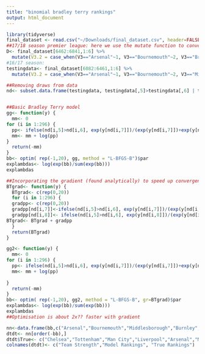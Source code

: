 ```yaml
---
title: "binomial bradley terry rankings"
output: html_document
---
```


```r
library(tidyverse)
final_dataset <- read.csv("~/Downloads/final_dataset.csv", header=FALSE) #premier league data
##17/18 season premier league: here we use the mutate function to convert team names to numbers 1:20 (alphabetically) to allow a simpler construction of the log likelihood function
D<- final_dataset[6462:6841,1:6] %>%
  mutate(V3.2 = case_when(V3=="Arsenal"~1, V3=="Bournemouth"~2, V3=="Brighton" ~3, V3=="Burnley"~4, V3=="Chelsea"~5, V3=="Crystal Palace"~6, V3=="Everton"~7, V3=="Huddersfield"~8, V3=="Liverpool"~9, V3=="Leicester"~10, V3=="Man City"~11, V3=="Man United"~12, V3=="Newcastle"~13, V3=="Southampton"~14, V3=="Stoke"~15, V3=="Swansea"~16, V3=="Tottenham"~17, V3=="Watford"~18, V3=="West Brom"~19, V3=="West Ham"~20), V4.2 = case_when(V4=="Arsenal"~1, V4=="Bournemouth"~2, V4=="Brighton" ~3, V4=="Burnley"~4, V4=="Chelsea"~5, V4=="Crystal Palace"~6, V4=="Everton"~7, V4=="Huddersfield"~8, V4=="Liverpool"~9, V4=="Leicester"~10, V4=="Man City"~11, V4=="Man United"~12, V4=="Newcastle"~13, V4=="Southampton"~14, V4=="Stoke"~15, V4=="Swansea"~16, V4=="Tottenham"~17, V4=="Watford"~18, V4=="West Brom"~19, V4=="West Ham"~20))
#16/17 season:
testingdata<- final_dataset[6082:6461,1:6] %>%
  mutate(V3.2 = case_when(V3=="Arsenal"~1, V3=="Bournemouth"~2, V3=="Middlesbrough" ~3, V3=="Burnley"~4, V3=="Chelsea"~5, V3=="Crystal Palace"~6, V3=="Everton"~7, V3=="Hull"~8, V3=="Liverpool"~9, V3=="Leicester"~10, V3=="Man City"~11, V3=="Man United"~12, V3=="Sunderland"~13, V3=="Southampton"~14, V3=="Stoke"~15, V3=="Swansea"~16, V3=="Tottenham"~17, V3=="Watford"~18, V3=="West Brom"~19, V3=="West Ham"~20), V4.2 = case_when(V4=="Arsenal"~1, V4=="Bournemouth"~2, V4=="Middlesbrough" ~3, V4=="Burnley"~4, V4=="Chelsea"~5, V4=="Crystal Palace"~6, V4=="Everton"~7, V4=="Hull"~8, V4=="Liverpool"~9, V4=="Leicester"~10, V4=="Man City"~11, V4=="Man United"~12, V4=="Sunderland"~13, V4=="Southampton"~14, V4=="Stoke"~15, V4=="Swansea"~16, V4=="Tottenham"~17, V4=="Watford"~18, V4=="West Brom"~19, V4=="West Ham"~20))

##Removing draws from data
nd<- subset.data.frame(testingdata, testingdata[,5]>testingdata[,6] | testingdata[,5]<testingdata[,6])


##Basic Bradley Terry model
gg<- function(y) {
  mm<- 0 
for (i in 1:296) {
  pp<- ifelse(nd[i,5]>nd[i,6], exp(y[nd[i,7]])/(exp(y[nd[i,7]])+exp(y[nd[i,8]])), exp(y[nd[i,8]])/(exp(y[nd[i,7]])+exp(y[nd[i,8]])) )
  mm<- mm + log(pp)
}
  return(-mm)
}
bb<- optim( rep(-1,20), gg, method = "L-BFGS-B")$par
explambdas<- log(exp(bb)/sum(exp(bb)))
explambdas
```

```r
##Incorporating the gradient (found analytically) to speed up convergence
BTgrad<- function(y) {
  BTgrad<- c(rep(0,20))
  for (i in 1:296) {
  gradpp<- c(rep(0,20))
  gradpp[nd[i,7]]<-ifelse(nd[i,5]>nd[i,6], exp(y[nd[i,7]])/(exp(y[nd[i,7]])+exp(y[nd[i,8]])) - 1, exp(y[nd[i,7]])/(exp(y[nd[i,7]])+exp(y[nd[i,8]])))
  gradpp[nd[i,8]]<- ifelse(nd[i,5]>nd[i,6], exp(y[nd[i,8]])/(exp(y[nd[i,7]])+exp(y[nd[i,8]])), exp(y[nd[i,8]])/(exp(y[nd[i,7]])+exp(y[nd[i,8]])) - 1)
BTgrad<- BTgrad + gradpp
  }
  return(BTgrad)
}

gg2<- function(y) {
  mm<- 0 
for (i in 1:296) {
  pp<- ifelse(nd[i,5]>nd[i,6], exp(y[nd[i,7]])/(exp(y[nd[i,7]])+exp(y[nd[i,8]])), exp(y[nd[i,8]])/(exp(y[nd[i,7]])+exp(y[nd[i,8]])) )
  mm<- mm + log(pp)
  
}
  return(-mm)
}
bb<- optim( rep(-1,20), gg2, method = "L-BFGS-B", gr=BTgrad)$par
explambdas<- log(exp(bb)/sum(exp(bb)))
explambdas
##Optimisation is about 2x?? faster with gradient 
```

```r
nn<-data.frame(bb,c("Arsenal","Bournemouth","Middlesborough","Burnley","Chelsea","Crystal Palace","Everton","Hull","Liverpool","Leicester","Man City","Man United","Sunderland","Southampton","Stoke","Swansea","Tottenham","Watford","West Brom","West Ham"))
dtdt<- nn[order(-bb),]
dtdt$True<- c("Chelsea","Tottenham","Man City","Liverpool","Arsenal","Man United","Everton","Southampton","Bournemouth","West Brom","West Ham","Leicester City","Stoke City","Crystal Palace", "Swansea","Burnley","Watford","Hull","Middlesborough","Sunderland")
colnames(dtdt)<- c("Team Strength","Model Rankings", "True Rankings")
```

